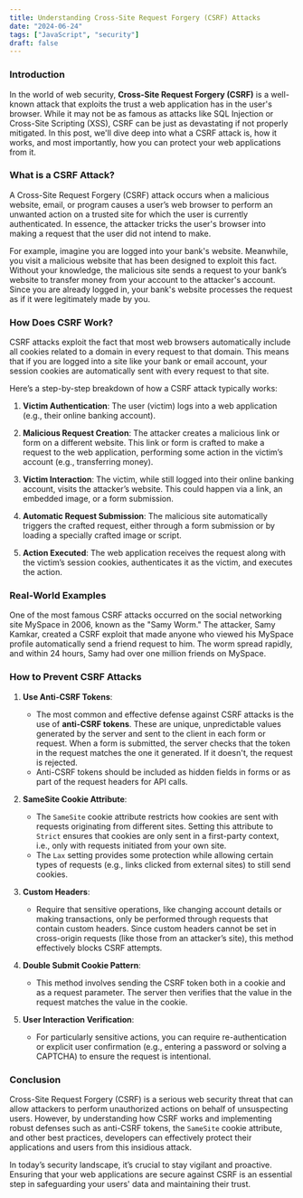 ```yaml
---
title: Understanding Cross-Site Request Forgery (CSRF) Attacks
date: "2024-06-24"
tags: ["JavaScript", "security"]
draft: false
---
```


### Introduction

In the world of web security, **Cross-Site Request Forgery (CSRF)** is a well-known attack that exploits the trust a web application has in the user's browser. While it may not be as famous as attacks like SQL Injection or Cross-Site Scripting (XSS), CSRF can be just as devastating if not properly mitigated. In this post, we'll dive deep into what a CSRF attack is, how it works, and most importantly, how you can protect your web applications from it.

<TOCInline toc={props.toc} exclude="Introduction" />

### What is a CSRF Attack?

A Cross-Site Request Forgery (CSRF) attack occurs when a malicious website, email, or program causes a user’s web browser to perform an unwanted action on a trusted site for which the user is currently authenticated. In essence, the attacker tricks the user's browser into making a request that the user did not intend to make.

For example, imagine you are logged into your bank's website. Meanwhile, you visit a malicious website that has been designed to exploit this fact. Without your knowledge, the malicious site sends a request to your bank’s website to transfer money from your account to the attacker's account. Since you are already logged in, your bank's website processes the request as if it were legitimately made by you.

### How Does CSRF Work?

CSRF attacks exploit the fact that most web browsers automatically include all cookies related to a domain in every request to that domain. This means that if you are logged into a site like your bank or email account, your session cookies are automatically sent with every request to that site.

Here’s a step-by-step breakdown of how a CSRF attack typically works:

1. **Victim Authentication**: The user (victim) logs into a web application (e.g., their online banking account).

2. **Malicious Request Creation**: The attacker creates a malicious link or form on a different website. This link or form is crafted to make a request to the web application, performing some action in the victim’s account (e.g., transferring money).

3. **Victim Interaction**: The victim, while still logged into their online banking account, visits the attacker’s website. This could happen via a link, an embedded image, or a form submission.

4. **Automatic Request Submission**: The malicious site automatically triggers the crafted request, either through a form submission or by loading a specially crafted image or script.

5. **Action Executed**: The web application receives the request along with the victim’s session cookies, authenticates it as the victim, and executes the action.

### Real-World Examples

One of the most famous CSRF attacks occurred on the social networking site MySpace in 2006, known as the "Samy Worm." The attacker, Samy Kamkar, created a CSRF exploit that made anyone who viewed his MySpace profile automatically send a friend request to him. The worm spread rapidly, and within 24 hours, Samy had over one million friends on MySpace.

### How to Prevent CSRF Attacks

1. **Use Anti-CSRF Tokens**:
   - The most common and effective defense against CSRF attacks is the use of **anti-CSRF tokens**. These are unique, unpredictable values generated by the server and sent to the client in each form or request. When a form is submitted, the server checks that the token in the request matches the one it generated. If it doesn't, the request is rejected.
   - Anti-CSRF tokens should be included as hidden fields in forms or as part of the request headers for API calls.

2. **SameSite Cookie Attribute**:
   - The `SameSite` cookie attribute restricts how cookies are sent with requests originating from different sites. Setting this attribute to `Strict` ensures that cookies are only sent in a first-party context, i.e., only with requests initiated from your own site.
   - The `Lax` setting provides some protection while allowing certain types of requests (e.g., links clicked from external sites) to still send cookies.

3. **Custom Headers**:
   - Require that sensitive operations, like changing account details or making transactions, only be performed through requests that contain custom headers. Since custom headers cannot be set in cross-origin requests (like those from an attacker’s site), this method effectively blocks CSRF attempts.

4. **Double Submit Cookie Pattern**:
   - This method involves sending the CSRF token both in a cookie and as a request parameter. The server then verifies that the value in the request matches the value in the cookie.

5. **User Interaction Verification**:
   - For particularly sensitive actions, you can require re-authentication or explicit user confirmation (e.g., entering a password or solving a CAPTCHA) to ensure the request is intentional.

### Conclusion

Cross-Site Request Forgery (CSRF) is a serious web security threat that can allow attackers to perform unauthorized actions on behalf of unsuspecting users. However, by understanding how CSRF works and implementing robust defenses such as anti-CSRF tokens, the `SameSite` cookie attribute, and other best practices, developers can effectively protect their applications and users from this insidious attack.

In today’s security landscape, it’s crucial to stay vigilant and proactive. Ensuring that your web applications are secure against CSRF is an essential step in safeguarding your users' data and maintaining their trust.
